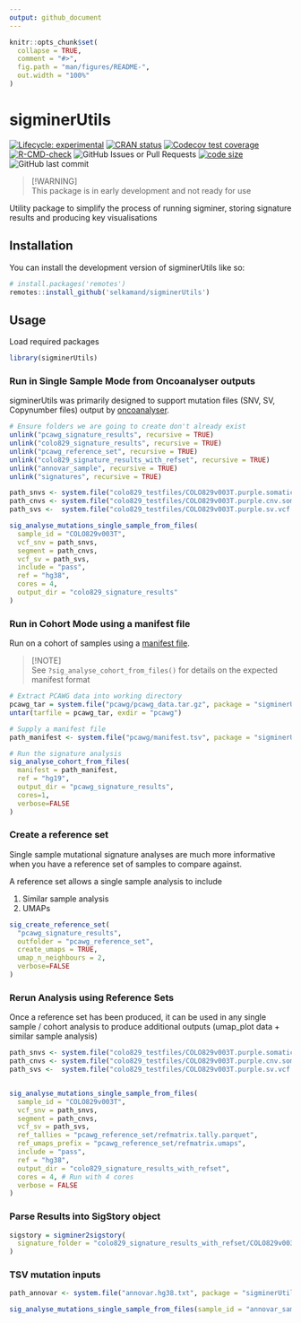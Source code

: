 ```yaml
---
output: github_document
---
```


<!-- README.md is generated from README.Rmd. Please edit that file -->

```r
knitr::opts_chunk$set(
  collapse = TRUE,
  comment = "#>",
  fig.path = "man/figures/README-",
  out.width = "100%"
)
```

# sigminerUtils

<!-- badges: start -->
[![Lifecycle: experimental](https://img.shields.io/badge/lifecycle-experimental-orange.svg)](https://lifecycle.r-lib.org/articles/stages.html#experimental)
[![CRAN status](https://www.r-pkg.org/badges/version/sigminerUtils)](https://CRAN.R-project.org/package=sigminerUtils)
[![Codecov test coverage](https://codecov.io/gh/selkamand/sigminerUtils/branch/master/graph/badge.svg)](https://app.codecov.io/gh/selkamand/sigminerUtils?branch=master)
[![R-CMD-check](https://github.com/selkamand/sigminerUtils/actions/workflows/R-CMD-check.yaml/badge.svg)](https://github.com/selkamand/sigminerUtils/actions/workflows/R-CMD-check.yaml)
![GitHub Issues or Pull Requests](https://img.shields.io/github/issues-closed/selkamand/sigminerUtils)
[![code size](https://img.shields.io/github/languages/code-size/selkamand/sigminerUtils.svg)](https://github.com/selkamand/sigminerUtils)
![GitHub last commit](https://img.shields.io/github/last-commit/selkamand/sigminerUtils)
<!-- badges: end -->


> [!WARNING]  
> This package is in early development and not ready for use


Utility package to simplify the process of running sigminer, storing signature results and producing key visualisations

## Installation

You can install the development version of sigminerUtils like so:

``` r
# install.packages('remotes')
remotes::install_github('selkamand/sigminerUtils')
```

## Usage

Load required packages

```r
library(sigminerUtils)
```

### Run in Single Sample Mode from Oncoanalyser outputs

sigminerUtils was primarily designed to support mutation files (SNV, SV, Copynumber files) output by [oncoanalyser](https://github.com/nf-core/oncoanalyser).

```r

# Ensure folders we are going to create don't already exist
unlink("pcawg_signature_results", recursive = TRUE)
unlink("colo829_signature_results", recursive = TRUE)
unlink("pcawg_reference_set", recursive = TRUE)
unlink("colo829_signature_results_with_refset", recursive = TRUE)
unlink("annovar_sample", recursive = TRUE)
unlink("signatures", recursive = TRUE)
```

```r
path_snvs <- system.file("colo829_testfiles/COLO829v003T.purple.somatic.vcf.gz", package = "sigminerUtils")
path_cnvs <- system.file("colo829_testfiles/COLO829v003T.purple.cnv.somatic.tsv", package = "sigminerUtils")
path_svs <-  system.file("colo829_testfiles/COLO829v003T.purple.sv.vcf.gz", package = "sigminerUtils")

sig_analyse_mutations_single_sample_from_files(
  sample_id = "COLO829v003T", 
  vcf_snv = path_snvs, 
  segment = path_cnvs, 
  vcf_sv = path_svs,
  include = "pass",
  ref = "hg38",
  cores = 4,
  output_dir = "colo829_signature_results"
)
```


### Run in Cohort Mode using a manifest file

Run on a cohort of samples using a [manifest file](inst/example_manifest.tsv).

> [!NOTE]  
> See `?sig_analyse_cohort_from_files()` for details on the expected manifest format

```r
# Extract PCAWG data into working directory
pcawg_tar = system.file("pcawg/pcawg_data.tar.gz", package = "sigminerUtils")
untar(tarfile = pcawg_tar, exdir = "pcawg")

# Supply a manifest file
path_manifest <- system.file("pcawg/manifest.tsv", package = "sigminerUtils")

# Run the signature analysis
sig_analyse_cohort_from_files(
  manifest = path_manifest,
  ref = "hg19",
  output_dir = "pcawg_signature_results", 
  cores=1, 
  verbose=FALSE
) 
```

### Create a reference set

Single sample mutational signature analyses are much more informative when you
have a reference set of samples to compare against.

A reference set allows a single sample analysis to include

1. Similar sample analysis
2. UMAPs

```r
sig_create_reference_set(
  "pcawg_signature_results", 
  outfolder = "pcawg_reference_set", 
  create_umaps = TRUE, 
  umap_n_neighbours = 2,
  verbose=FALSE
)
```


### Rerun Analysis using Reference Sets

Once a reference set has been produced, it can be used in any single sample / cohort analysis to produce additional outputs (umap_plot data + similar sample analysis)

```r
path_snvs <- system.file("colo829_testfiles/COLO829v003T.purple.somatic.vcf.gz", package = "sigminerUtils")
path_cnvs <- system.file("colo829_testfiles/COLO829v003T.purple.cnv.somatic.tsv", package = "sigminerUtils")
path_svs <-  system.file("colo829_testfiles/COLO829v003T.purple.sv.vcf.gz", package = "sigminerUtils")


sig_analyse_mutations_single_sample_from_files(
  sample_id = "COLO829v003T", 
  vcf_snv = path_snvs, 
  segment = path_cnvs,
  vcf_sv = path_svs,
  ref_tallies = "pcawg_reference_set/refmatrix.tally.parquet",
  ref_umaps_prefix = "pcawg_reference_set/refmatrix.umaps",
  include = "pass",
  ref = "hg38",
  output_dir = "colo829_signature_results_with_refset", 
  cores = 4, # Run with 4 cores
  verbose = FALSE
)
```

### Parse Results into SigStory object

```r
sigstory = sigminer2sigstory(
  signature_folder = "colo829_signature_results_with_refset/COLO829v003T/"
)
```



### TSV mutation inputs

```r
path_annovar <- system.file("annovar.hg38.txt", package = "sigminerUtils")

sig_analyse_mutations_single_sample_from_files(sample_id = "annovar_sample", vcf_snv = path_annovar, small_variant_filetype = "tsv", verbose = FALSE)
```


